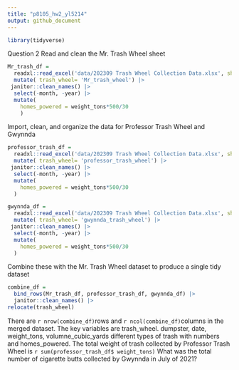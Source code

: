 ```yaml
---
title: "p8105_hw2_yl5214"
output: github_document
---
```


```r
library(tidyverse)
```

Question 2
Read and clean the Mr. Trash Wheel sheet
```r
Mr_trash_df =
  readxl::read_excel('data/202309 Trash Wheel Collection Data.xlsx', sheet = 1, range = "A2:N586" ) |> 
  mutate( trash_wheel= 'Mr_trash_wheel') |> 
 janitor::clean_names() |> 
  select(-month, -year) |> 
  mutate(
    homes_powered = weight_tons*500/30
    )
```
Import, clean, and organize the data for Professor Trash Wheel and Gwynnda
```r
professor_trash_df =
  readxl::read_excel('data/202309 Trash Wheel Collection Data.xlsx', sheet = 2, range = "A2:M108" ) |> 
  mutate( trash_wheel= 'professor_trash_wheel') |> 
 janitor::clean_names() |> 
  select(-month, -year) |> 
  mutate(
    homes_powered = weight_tons*500/30
  )

gwynnda_df =
  readxl::read_excel('data/202309 Trash Wheel Collection Data.xlsx', sheet = 4, range = "A2:L157" ) |>
  mutate( trash_wheel= 'gwynnda_trash_wheel') |>
 janitor::clean_names() |> 
  select(-month, -year) |> 
  mutate(
    homes_powered = weight_tons*500/30
  )

```

Combine these with the Mr. Trash Wheel dataset to produce a single tidy dataset
```r
combine_df =
  bind_rows(Mr_trash_df, professor_trash_df, gwynnda_df) |> 
  janitor::clean_names() |> 
relocate(trash_wheel)
```

There are `r nrow(combine_df)`rows and `r ncol(combine_df)`columns in the merged dataset. The key variables are trash_wheel. dumpster, date, weight_tons, volumne_cubic_yards different types of trash with numbers and homes_powered. The total weight of trash collected by Professor Trash Wheel is `r sum(professor_trash_df$ weight_tons)` What was the total number of cigarette butts collected by Gwynnda in July of 2021?








